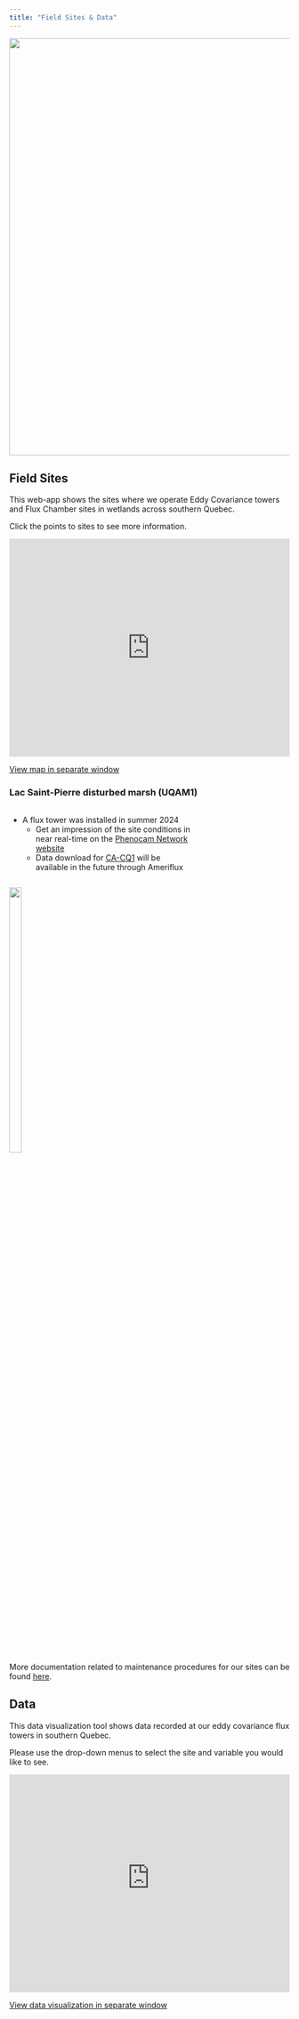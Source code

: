 ```yaml
---
title: "Field Sites & Data"
---
```

<img src="./images/banner_lsp_dm.jpg" style="display: block; margin-left: auto; margin-right: auto; max-width: 100%; height: auto; object-fit: fill" width="750"/>

## Field Sites
This web-app shows the sites where we operate Eddy Covariance towers and Flux Chamber sites in wetlands across southern Quebec.

Click the points to sites to see more information.

<div style="overflow: hidden;
  padding-top: 75%;
  position: relative">
  <iframe src="https://www.carbonique.ca/FieldSiteMaps/" title="Processes" scrolling="no" frameborder="0"
    style="border: 0;
   height: 100%;
   left: 0;
   position: absolute;
   top: 0;
   width: 100%;">
   <p>Your browser does not support iframes.</p>
 </iframe>
</div>

 <a href="https://www.carbonique.ca/FieldSiteMaps/">View map in separate window</a> 

### Lac Saint-Pierre disturbed marsh (UQAM1)
:::: {layout-nrow=1}

:::{.column width="65%"}

* A flux tower was installed in summer 2024
  - Get an impression of the site conditions in near real-time on the <a href="https://phenocam.nau.edu/webcam/sites/lspdisturbedmarsh/">Phenocam Network website</a>
  - Data download for <a href="https://ameriflux.lbl.gov/sites/siteinfo/CA-CQ1">CA-CQ1</a> will be available in the future through Ameriflux

::: 

::: {.column width="35%"}

![](./images/site-images/uqam1-tower.jpg){fig-align="right" width=35%}

:::

::::

<!-- ### Burns Bog 2 (BB2) -->

<!-- :::: {.columns} -->

<!-- ::: {.column width="65%"} -->

<!-- * [Data Preview Graph](https://ibis.geog.ubc.ca/~micromet/data/burnsbog2.html#) (CA-DB2) (2019 - *, Delta, BC, Canada) -->
<!-- * Download Data for [CA-DB2](https://ameriflux.lbl.gov/sites/siteinfo/CA-DB2) will soon be available from Ameriflux. -->
<!-- * Data from the web plots are available [here](https://ibis.geog.ubc.ca/~micromet/webdata/resources/csv/)  -->
<!--   * prefix BB2. note that this is raw data – no filtering or QCQA. Database codes are available [here](https://ibis.geog.ubc.ca/~micromet/research/Burns-Bog/Database/BB.html). -->
<!-- * [BB2 Site Photos](https://www.flickr.com/gp/188943790@N03/ny9Pa3) -->

<!-- :::  -->

<!-- ::: {.column width="35%"} -->

<!-- ![](images/site-images/bb2-tower.jpg){fig-align="right" width=90%} -->

<!-- ::: -->

<!-- :::: -->

<!-- ### Burns Bog Seedling (BBS) -->

<!-- :::: {.columns} -->

<!-- ::: {.column width="65%"} -->

<!-- * Flux chambers were installed in spring 2023 -->
<!-- * A temporary flux tower was installed in summer 2023 -->
<!--   - more info to come -->

<!-- :::  -->

<!-- ::: {.column width="35%"} -->

<!-- ![](images/site-images/bbs-tower.jpg){fig-align="right" width=90%} -->

<!-- ::: -->

<!-- :::: -->

<!-- ### Delta Salt Marsh (DSM) -->
<!-- :::: {.columns} -->

<!-- ::: {.column width="65%"} -->

<!-- * [Data Preview Graph](https://ibis.geog.ubc.ca/~micromet/data/DeltaSaltMarsh.html#) (CA-DSM) (2021 - *, Delta, BC, Canada) -->
<!-- * Data from CA-DSM will soon be available on AmeriFlux. -->
<!-- * Data from the web plots are available [here](https://ibis.geog.ubc.ca/~micromet/webdata/resources/csv/)  -->
<!--   * prefix  DSM. note that this is raw data – no filtering or QCQA. -->
<!-- * [DSM Site Photos](https://www.flickr.com/gp/188943790@N03/J010Wq) -->

<!-- :::  -->

<!-- ::: {.column width="35%"} -->

<!-- ![](images/site-images/dsm.jpg){fig-align="right" width=90%} -->

<!-- ::: -->

<!-- :::: -->

<!-- ### Richmond Brackish Marsh (RBM) -->

<!-- :::: {.columns} -->

<!-- ::: {.column width="65%"} -->

<!-- * [Data Preview Graph](https://ibis.geog.ubc.ca/~micromet/data/RichmondBrackishMarsh.html#) (CA-RBM) (2021 - *, Richmond, BC, Canada) -->
<!-- * Data from CA-RBM will soon be available on AmeriFlux. -->
<!-- * Data from the web plots are available [here](https://ibis.geog.ubc.ca/~micromet/webdata/resources/csv/")  -->
<!--   * prefix  RBM. note that this is raw data – no filtering or QCQA. -->
<!-- * [RBM Site Photos](https://www.flickr.com/photos/188943790@N03/albums/72177720306622844) -->

<!-- :::  -->

<!-- ::: {.column width="35%"} -->

<!-- ![](images/site-images/RBM_20220611_tower_20.jpg){fig-align="right" width=90%} -->

<!-- ::: -->

<!-- :::: -->

<!-- ### UBC Climate Station on Totem Field -->
<!-- * Access to [custom data download](http://137.82.254.122/DataExport.aspx) of standard measured meteorological observations (air temperature, humidity, precipitation, soil temperatures, solar irradiance, wind) measured since 1958. Data can be downloaded in .csv format. -->

<!-- ## Code and Documentation -->
<!-- Our <a href="https://github.com/ubc-micromet">lab github</a> hosts code for flux processing, README docs for our lab, and various other bits of information. -->

More documentation related to maintenance procedures for our sites can be found <a href="https://www.carbonique.ca/en/documentation.html">here</a>.


## Data

This data visualization tool shows data recorded at our eddy covariance flux towers in southern Quebec.

Please use the drop-down menus to select the site and variable you would like to see.

<div style="overflow: hidden;
  padding-top: 75%;
  position: relative">
  <iframe src="https://288-gic-rshiny.geog.mcgill.ca/knox/carbonique/" title="Processes" scrolling="yes" frameborder="0"
    style="border: 0;
   height: 100%;
   left: 0;
   position: absolute;
   top: 0;
   width: 100%;">
   <p>Your browser does not support iframes.</p>
 </iframe>
</div>

 <a href="https://288-gic-rshiny.geog.mcgill.ca/knox/carbonique/">View data visualization in separate window</a> 